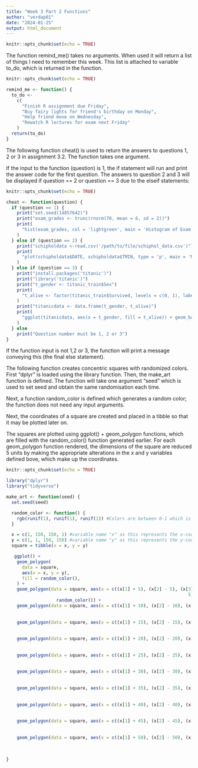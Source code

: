 ```yaml
---
title: "Week 3 Part 2 Functions"
author: "verdap01"
date: "2024-01-25"
output: html_document
---
```


```r
knitr::opts_chunk$set(echo = TRUE)
```

The function remind_me() takes no arguments. When used it will return a list of things
I need to remember this week. This list is attached to variable to_do, which is
returned in the function.


```r
knitr::opts_chunk$set(echo = TRUE)

remind_me <- function() {
  to_do <-
    c(
      "Finish R assignment due Friday",
      "Buy fairy lights for friend's birthday on Monday",
      "Help friend move on Wednesday",
      "Rewatch R lectures for exam next Friday"
    )
  return(to_do)
}
```



The following function cheat() is used to return the answers to questions 1, 2 or
3 in assignment 3.2. The function takes one argument.

If the input to the function (question) is 1, the if statement will run and print
the answer code for the first question. The answers to question 2 and 3 will be
displayed if question == 2 or question == 3 due to the elseif statements:

```r
knitr::opts_chunk$set(echo = TRUE)

cheat <- function(question) {
  if (question == 1) {
    print("set.seed(14857642)")
    print("exam_grades <- trunc(rnorm(70, mean = 6, sd = 2))")
    print(
      "hist(exam_grades, col = 'lightgreen', main = 'Histogram of Exam Grades',xlab = 'Grades', ylab = 'Frequency of Students')"
    )
  } else if (question == 2) {
    print("schipholdata <-read.csv('/path/to/file/schiphol_data.csv')")
    print(
      "plot(schipholdata$DATE, schipholdata$TMIN, type = 'p', main = 'Minimum Temperatures Recorded at Schiphol Airport Between 1951-2021', xlab = 'Time', ylab = 'Temperature')"
    )
  } else if (question == 3) {
    print("install.packages('titanic')")
    print("library('titanic')")
    print("t_gender <- titanic_train$Sex")
    print(
      "t_alive <- factor(titanic_train$Survived, levels = c(0, 1), labels = c('dead', 'alive'))"
    )
    print("titanicdata <- data.frame(t_gender, t_alive)")
    print(
      "ggplot(titanicdata, aes(x = t_gender, fill = t_alive)) + geom_bar(position = 'stack') + labs(x = 'sex', y = 'count', fill = 'How did it go?')"
    )
  } else
    print("Question number must be 1, 2 or 3")
}
```

If the function input is not 1,2 or 3, the function will print a message conveying
this (the final else statement).





The following function creates concentric squares with randomized colors. First
"dplyr" is loaded using the library function. Then, the make_art function is defined.
The function will take one argument "seed" which is used to set seed and obtain 
the same randomisation each time.

Next, a function random_color is defined which generates a random color; the 
function does not need any input arguments. 

Next, the coordinates of a square are created and placed in a tibble so that it
may be plotted later on.

The squares are plotted using ggplot() + geom_polygon functions, which are filled
with the random_color() function generated earlier. For each geom_polygon function
rendered, the dimensions of the square are reduced 5 units by making the appropriate
alterations in the x and y variables defined bove, which make up the coordinates.

```r
knitr::opts_chunk$set(echo = TRUE)

library("dplyr")
library("tidyverse")

make_art <- function(seed) {
  set.seed(seed)

  random_color <- function() {
    rgb(runif(1), runif(1), runif(1)) #Colors are between 0-1 which is the runif() default
  }

  x = c(1, 150, 150, 1) #variable name "x" as this represents the x-coordinates when plotted
  y = c(1, 1, 150, 150) #variable name "y" as this represents the y-coordinates when plotted
  square = tibble(x = x, y = y)

   ggplot() +
    geom_polygon(
      data = square,
      aes(x = x, y = y),
      fill = random_color(),
    ) +
    geom_polygon(data = square, aes(x = c((x[1] + 5), (x[2] - 5), (x[3] -
                                                                     5), (x[4] + 5)), y = c((y[1] + 5), (y[2] + 5), (y[3] - 5), (y[4] - 5))), fill =
                   random_color()) +
    geom_polygon(data = square, aes(x = c((x[1] + 10), (x[2] - 10), (x[3] -
                                                                       10), (x[4] + 10)), y = c((y[1] + 10), (y[2] + 10), (y[3] - 10), (y[4] -
                                                                                                                                          10))), fill = random_color()) +
    geom_polygon(data = square, aes(x = c((x[1] + 15), (x[2] - 15), (x[3] -
                                                                       15), (x[4] + 15)), y = c((y[1] + 15), (y[2] + 15), (y[3] - 15), (y[4] -
                                                                                                                                          15))), fill = random_color()) +
    geom_polygon(data = square, aes(x = c((x[1] + 20), (x[2] - 20), (x[3] -
                                                                       20), (x[4] + 20)), y = c((y[1] + 20), (y[2] + 20), (y[3] - 20), (y[4] -
                                                                                                                                          20))), fill = random_color()) +
    geom_polygon(data = square, aes(x = c((x[1] + 25), (x[2] - 25), (x[3] -
                                                                       25), (x[4] + 25)), y = c((y[1] + 25), (y[2] + 25), (y[3] - 25), (y[4] -
                                                                                                                                          25))), fill = random_color()) +
    geom_polygon(data = square, aes(x = c((x[1] + 30), (x[2] - 30), (x[3] -
                                                                       30), (x[4] + 30)), y = c((y[1] + 30), (y[2] + 30), (y[3] - 30), (y[4] -
                                                                                                                                          30))), fill = random_color()) +
    geom_polygon(data = square, aes(x = c((x[1] + 35), (x[2] - 35), (x[3] -
                                                                       35), (x[4] + 35)), y = c((y[1] + 35), (y[2] + 35), (y[3] - 35), (y[4] -
                                                                                                                                          35))), fill = random_color()) +
    geom_polygon(data = square, aes(x = c((x[1] + 40), (x[2] - 40), (x[3] -
                                                                       40), (x[4] + 40)), y = c((y[1] + 40), (y[2] + 40), (y[3] - 40), (y[4] -
                                                                                                                                          40))), fill = random_color()) +
    geom_polygon(data = square, aes(x = c((x[1] + 45), (x[2] - 45), (x[3] -
                                                                       45), (x[4] + 45)), y = c((y[1] + 45), (y[2] + 45), (y[3] - 45), (y[4] -
                                                                                                                                          45))), fill = random_color()) +
    geom_polygon(data = square, aes(x = c((x[1] + 50), (x[2] - 50), (x[3] -
                                                                       50), (x[4] + 50)), y = c((y[1] + 50), (y[2] + 50), (y[3] - 50), (y[4] -
                                                                                                                                          50))), fill = random_color())
  
}
```



